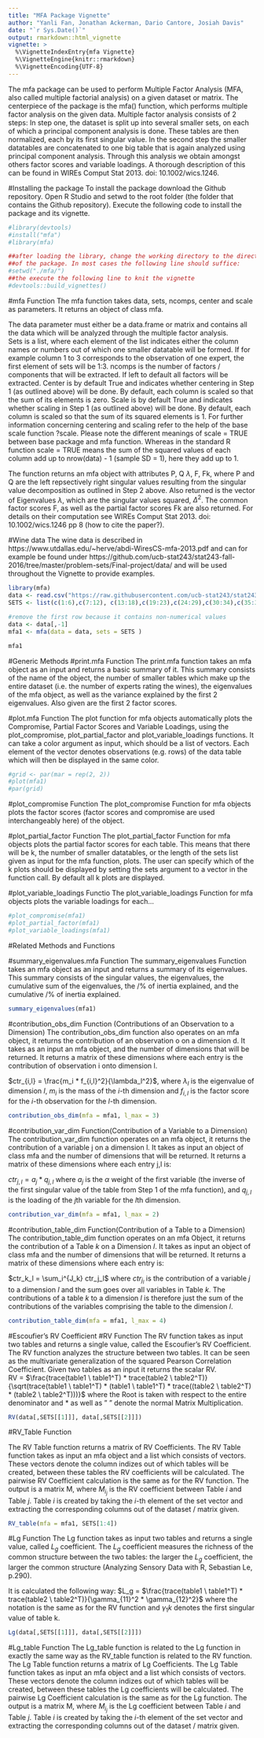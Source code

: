 ---
title: "MFA Package Vignette"
author: "Yanli Fan, Jonathan Ackerman, Dario Cantore, Josiah Davis"
date: "`r Sys.Date()`"
output: rmarkdown::html_vignette
vignette: >
  %\VignetteIndexEntry{mfa Vignette}
  %\VignetteEngine{knitr::rmarkdown}
  %\VignetteEncoding{UTF-8}
---
The mfa package can be used to perform Multiple Factor Analysis (MFA, also called multiple factorial analysis) on a given dataset or matrix. The centerpiece of the package is the mfa() function, which performs multiple factor analysis on the given data. 
Multiple factor analysis consists of 2 steps: In step one, the dataset is split up into several smaller sets, on each of which a principal component analysis is done. These tables are then normalized, each by its first singular value. In the second step the smaller datatables are concatenated to one big table that is again analyzed using principal component analysis. Through this analysis we obtain amongst others factor scores and variable loadings. A thorough description of this can be found in WIREs Comput Stat 2013. doi: 10.1002/wics.1246.

#Installing the package
To install the package download the Github repository.
Open R Studio and setwd to the root folder (the folder that contains the Github repository). Execute the following code to install the package and its vignette.
```{r}
#library(devtools)
#install("mfa")
#library(mfa)

##after loading the library, change the working directory to the directory
##of the package. In most cases the following line should suffice:
#setwd("./mfa/")
##the execute the following line to knit the vignette
#devtools::build_vignettes()

```


#mfa Function
The mfa function takes data, sets, ncomps, center and scale as parameters. It returns an object of class mfa.

The data parameter must either be a data.frame or matrix and contains all the data which will be analyzed through the multiple factor analysis.  
Sets is a list, where each element of the list indicates either the column names or numbers out of which one smaller datatable will be formed. If for example column 1 to 3 corresponds to the observation of one expert, the first element of sets will be 1:3. 
ncomps is the number of factors / components that will be extracted. If left to default all factors will be extracted.
Center is by default True and indicates whether centering in Step 1 (as outlined above) will be done. By default, each column is scaled so that the sum of its elements is zero.
Scale is by default True and indicates whether scaling in Step 1 (as outlined above) will  be done. By default, each column is scaled so that the sum of its squared elements is 1.
For further information concerning centering and scaling refer to the help of the base scale function ?scale. Please note the different meanings of scale = TRUE between base package and mfa function. Whereas in the standard R function scale = TRUE means the sum of the squared values of each column add up to nrow(data) - 1 (sample SD = 1), here they add up to 1.

The function returns an mfa object with attributes P, Q $\lambda$, F, Fk, where P and Q are the left repsectively right singular values resulting from the singular value decomposition as outlined in Step 2 above. Also returned is the vector of Eigenvalues $\lambda$, which are the singular values squared, $\Delta^2$. The common factor scores F, as well as the partial factor scores Fk are also returned. For details on their computation see WIREs Comput Stat 2013. doi: 10.1002/wics.1246 pp 8 (how to cite the paper?).

#Wine data
The wine data is described in https://www.utdallas.edu/~herve/abdi-WiresCS-mfa-2013.pdf and can for example be found under https://github.com/ucb-stat243/stat243-fall-2016/tree/master/problem-sets/Final-project/data/ and will be used throughout the Vignette to provide examples.



```{r}
library(mfa)
data <- read.csv("https://raw.githubusercontent.com/ucb-stat243/stat243-fall-2016/master/problem-sets/final-project/data/wines.csv")
SETS <- list(c(1:6),c(7:12), c(13:18),c(19:23),c(24:29),c(30:34),c(35:38),c(39:44),c(45:49),c(50:53))

#remove the first row because it contains non-numerical values
data <- data[,-1]
mfa1 <- mfa(data = data, sets = SETS )

mfa1

```




#Generic Methods
#print.mfa Function
The print.mfa function takes an mfa object as an input and returns a basic summary of it. This summary consists of the name of the object, the number of smaller tables which make up the entire dataset (i.e. the number of experts rating the wines), the eigenvalues of the mfa object, as well as the variance explained by the first 2 eigenvalues. Also given are the first 2 factor scores.


#plot.mfa Function
The plot function for mfa objects automatically plots the Compromise, Partial Factor Scores and Variable Loadings, using the plot_compromise, plot_partial_factor and plot_variable_loadings functions. It can take a color argument as input, which should be a list of vectors. Each element of the vector denotes observations (e.g. rows) of the data table which will then be displayed in the same color.

```{r}
#grid <- par(mar = rep(2, 2))
#plot(mfa1)
#par(grid)
```


#plot_compromise Function
The plot_compromise Function for mfa objects plots the factor scores (factor scores and compromise are used interchangeably here) of the object.

#plot_partial_factor Function
The plot_partial_factor Function for mfa objects plots the partial factor scores for each table. This means that there will be k, the number of smaller datatables, or the length of the sets list given as input for the mfa function, plots. The user can specify which of the k plots should be displayed by setting the sets argument to a vector in the function call. By default all k plots are displayed.

#plot_variable_loadings Functio
The plot_variable_loadings Function for mfa objects plots the variable loadings for each...
```{r}
#plot_compromise(mfa1)
#plot_partial_factor(mfa1)
#plot_variable_loadings(mfa1)

```




#Related Methods and Functions

#summary_eigenvalues.mfa Function
The summary_eigenvalues Function takes an mfa object as an input and returns a summary of its eigenvalues. This summary consists of the singular values, the eigenvalues, the cumulative sum of the eigenvalues, the /% of inertia explained, and the cumulative /% of inertia explained. 
```{r}
summary_eigenvalues(mfa1)
```


#contribution_obs_dim Function (Contributions of an Observation to a Dimension)
The contribution_obs_dim function also operates on an mfa object, it returns the contribution of an observation o on a dimension d. It takes as an input an mfa object, and the number of dimensions that will be returned. It returns a matrix of these dimensions where each entry is the contribution of observation i onto dimension l.

$ctr_{i,l} = \frac{m_i * f_{i,l}^2}{\lambda_l^2}$, where $\lambda_l$ is the eigenvalue of dimension $l$, $m_i$ is the mass of the $i$-th dimension and $f_{i,l}$ is the factor score for the $i$-th observation for the $l$-th dimension.


```{r}
contribution_obs_dim(mfa = mfa1, l_max = 3)

```


#contribution_var_dim Function(Contribution of a Variable to a Dimension)
The contribution_var_dim function operates on an mfa object, it returns the contribution of a variable j on a dimension l.  It takes as input an object of class mfa and the number of dimensions that will be returned. It returns a matrix of these dimensions where each entry j,l is:

$ctr_{j,l} = a_j * q_{j,l}$ where $a_j$ is the $\alpha$ weight of the first variable (the inverse of the first singular value of the table from Step 1 of the mfa function), and $q_{j,l}$ is the loading of the $j$th variable for the $l$th dimension.

```{r}
contribution_var_dim(mfa = mfa1, l_max = 2)
```


#contribution_table_dim Function(Contribution of a Table to a Dimension)
The contribution_table_dim function operates on an mfa Object, it returns the contribution of a Table $k$ on a Dimension $l$. It takes as input an object of class mfa and the number of dimensions that will be returned. It returns a matrix of these dimensions where each entry is: 
 
$ctr_k_l = \sum_i^{J_k} ctr_j_l$ where $ctr_j_l$ is the contribution of a variable $j$ to a dimension $l$ and the sum goes over all variables in Table $k$. The contributions of a table $k$ to a dimension $l$ is therefore just the sum of the contributions of the variables comprising the table to the dimension $l$.

```{r}
contribution_table_dim(mfa = mfa1, l_max = 4)
```


#Escoufier's RV Coefficient
#RV Function
The RV function takes as input two tables and returns a single value, called the Escoufier's RV Coefficient.
The RV function analyzes the structure between two tables. It can be seen as the multivariate generalization of the squared Pearson Correlation Coefficient.
Given two tables as an input it returns the scalar RV.    
RV = $\frac{trace(table1 \ table1^T) * trace(table2 \ table2^T)}{\sqrt(trace(table1 \ table1^T) * (table1 \ table1^T) * trace((table2 \ table2^T) * (table2 \ table2^T)))}$ where the Root is taken with respect to the entire denominator and $*$ as well as " " denote the normal Matrix Multiplication.

```{r}
RV(data[,SETS[[1]]], data[,SETS[[2]]])
```


#RV_Table Function

The RV Table function returns a matrix of RV Coefficients. 
The RV Table function takes as input an mfa object and a list which consists of vectors. These vectors denote the column indizes out of which tables will be created, between these tables the RV coefficients will be calculated. The pairwise RV Coefficient calculation is the same as for the RV function. The output is a matrix M, where $M_i_j$ is the RV coefficient between Table $i$ and Table $j$. Table $i$ is created by taking the $i$-th element of the set vector and extracting the corresponding columns out of the dataset / matrix given.

```{r}
RV_table(mfa = mfa1, SETS[1:4])
```

#Lg Function
The Lg function takes as input two tables and returns a single value, called $L_g$ coefficient. The $L_g$ coefficient measures the richness of the common structure between the two tables: the larger the $L_g$ coefficient, the larger the common structure (Analyzing Sensory Data with R, Sebastian Le, p.290).

It is calculated the following way:
$L_g = $\frac{trace(table1 \ table1^T) * trace(table2 \ table2^T)}{\gamma_{11}^2 * \gamma_{12}^2}$ 
where the notation is the same as for the RV function and $\gamma_1k$ denotes the first singular value of table k. 

```{r}
Lg(data[,SETS[[1]]], data[,SETS[[2]]])
```

#Lg_table Function
The Lg_table function is related to the Lg function in exactly the same way as the RV_table function is related to the RV function.  
The Lg Table function returns a matrix of Lg Coefficients. 
The Lg Table function takes as input an mfa object and a list which consists of vectors. These vectors denote the column indizes out of which tables will be created, between these tables the Lg coefficients will be calculated. The pairwise Lg Coefficient calculation is the same as for the Lg function. The output is a matrix M, where $M_i_j$ is the Lg coefficient between Table $i$ and Table $j$. Table $i$ is created by taking the $i$-th element of the set vector and extracting the corresponding columns out of the dataset / matrix given.




